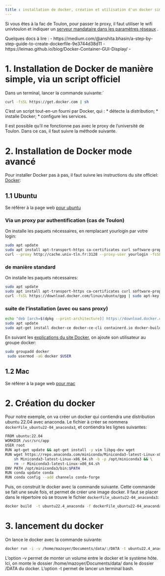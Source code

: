 ```yaml
---
title : installation de docker, création et utilisation d'un docker simple
---
```


Si vous êtes à la fac de Toulon, pour passer le proxy, il faut utiliser le wifi univtoulon et indiquer un [serveur mandataire dans les paramètres réseaux](https://phoenixnap.com/kb/ubuntu-proxy-settings) .

Quelques docs à lire : 
- https://medium.com/@anshita.bhasin/a-step-by-step-guide-to-create-dockerfile-9e3744d38d11
- https://leimao.github.io/blog/Docker-Container-GUI-Display/
- 

# 1. Installation de Docker de manière simple, via un script officiel

Dans un terminal, lancer la commande suivante:`
```bash
curl -fsSL https://get.docker.com | sh
```

C’est un script tout-en-un fourni par Docker, qui :
	*	détecte la distribution;
	*	installe Docker;
	*	configure les services.

Il est possible qu'il ne fonctionne pas avec le proxy de l'université de Toulon. Dans ce cas, il faut suivre la méthode suivante.

# 2. Installation de Docker mode avancé

Pour installer Docker pas à pas, il faut suivre les instructions du site officiel: [Docker](https://docs.docker.com/get-docker/):

## 1.1 Ubuntu
Se référer à la page web [pour ubuntu](https://docs.docker.com/engine/install/ubuntu/)

### Via un proxy par authentification (cas de Toulon) 

On installe les paquets nécessaires, en remplacant yourlogin par votre login:
```bash
sudo apt update
sudo apt install apt-transport-https ca-certificates curl software-properties-common
curl --proxy http://cache.univ-tln.fr:3128 --proxy-user yourlogin -fsSL https://download.docker.com/linux/ubuntu/gpg | sudo apt-key add -
```
### de manière standard

On installe les paquets nécessaires:
```bash
sudo apt update
sudo apt install apt-transport-https ca-certificates curl software-properties-common
curl -fsSL https://download.docker.com/linux/ubuntu/gpg | sudo apt-key add -
```

### suite de l'installation (avec ou sans proxy) 

```bash
echo "deb [arch=$(dpkg --print-architecture)] https://download.docker.com/linux/ubuntu $(lsb_release -cs) stable" | sudo tee /etc/apt/sources.list.d/docker.list
sudo apt update
sudo apt-get install docker-ce docker-ce-cli containerd.io docker-buildx-plugin docker-compose-plugin
```

En suivant les [explications du site Docker](https://docs.docker.com/engine/install/linux-postinstall/), on ajoute son utilisateur au groupe docker:

```bash
sudo groupadd docker
 sudo usermod -aG docker $USER
```


## 1.2 Mac
Se référer à la page web [pour mac](https://docs.docker.com/desktop/setup/install/mac-install/)

# 2. Création du docker

Pour notre exemple, on va créer un docker qui contiendra une distribution ubuntu 22.04 avec anaconda. Le fichier à créer se nommera `dockerFile_ubuntu22-04_anaconda3`, et contiendra les lignes suivantes:

```bash
FROM ubuntu:22.04
WORKDIR /usr/src/app
USER root
RUN apt-get update && apt-get install -y vim libpq-dev wget
RUN wget https://repo.anaconda.com/miniconda/Miniconda3-latest-Linux-x86_64.sh && \
    sh Miniconda3-latest-Linux-x86_64.sh -b -p /opt/miniconda3 && \
    rm -r Miniconda3-latest-Linux-x86_64.sh
ENV PATH /opt/miniconda3/bin:$PATH
RUN conda update conda
RUN conda config --add channels conda-forge
```

Puis, on construit le docker avec la commande suivante. Cette commande se fait une seule fois, et permet de créer une image docker. Il faut se placer dans le répertoire où se trouve le fichier `dockerFile_ubuntu22-04_anaconda3`:

```bash
docker build  -t ubuntu22.4_anaconda -f dockerFile_ubuntu22-04_anaconda3 .
```

# 3. lancement du docker 
On lance le docker avec la commande suivante:
```bash
docker run -i -v /home/mazoyer/Documents/data/:/DATA -t ubuntu22.4_anaconda bash
```
L'option -v permet de monter un volume entre le docker et le système hôte. Ici, on monte le dossier /home/mazoyer/Documents/data/ dans le dossier /DATA du docker.
L'option -t permet de lancer un terminal bash.


